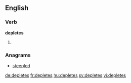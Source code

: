 
==English==

===Verb===
'''depletes'''

# {{en-third-person singular of|deplete}}

===Anagrams===
* [[steepled#English|steepled]]

[[de:depletes]]
[[fr:depletes]]
[[hu:depletes]]
[[sv:depletes]]
[[vi:depletes]]